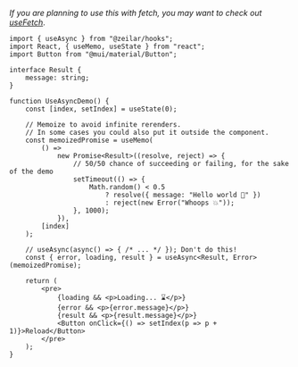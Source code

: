 _If you are planning to use this with fetch, you may want to check out [useFetch](/hooks/useFetch)_.


<UseAsyncDemo />

```tsx
import { useAsync } from "@zeilar/hooks";
import React, { useMemo, useState } from "react";
import Button from "@mui/material/Button";

interface Result {
	message: string;
}

function UseAsyncDemo() {
	const [index, setIndex] = useState(0);

	// Memoize to avoid infinite rerenders.
	// In some cases you could also put it outside the component.
	const memoizedPromise = useMemo(
		() =>
			new Promise<Result>((resolve, reject) => {
				// 50/50 chance of succeeding or failing, for the sake of the demo
				setTimeout(() => {
					Math.random() < 0.5
						? resolve({ message: "Hello world 👋" })
						: reject(new Error("Whoops 💥"));
				}, 1000);
			}),
		[index]
	);

	// useAsync(async() => { /* ... */ }); Don't do this!
	const { error, loading, result } = useAsync<Result, Error>(memoizedPromise);

	return (
		<pre>
			{loading && <p>Loading... ⌛</p>}
			{error && <p>{error.message}</p>}
			{result && <p>{result.message}</p>}
			<Button onClick={() => setIndex(p => p + 1)}>Reload</Button>
		</pre>
	);
}
```
